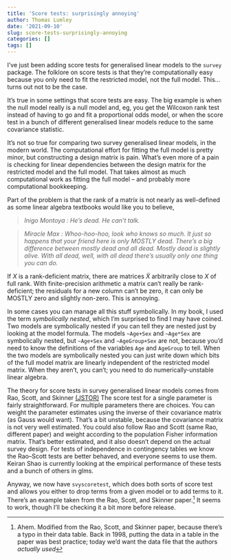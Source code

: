 ```yaml
---
title: 'Score tests: surprisingly annoying'
author: Thomas Lumley
date: '2021-09-10'
slug: score-tests-surprisingly-annoying
categories: []
tags: []
---
```


I've just been adding score tests for generalised linear models to the `survey` package. The folklore on score tests is that they're computationally easy because you only need to fit the restricted model, not the full model. This... turns out not to be the case.

It's true in some settings that score tests are easy. The big example is when the null model really is a null model and, eg, you get the Wilcoxon rank test instead of having to go and fit a proportional odds model, or when the score test in a bunch of different generalised linear models reduce to the same covariance statistic. 

It's not so true for comparing two survey generalised linear models, in the modern world.  The computational effort for fitting the full model is pretty minor, but constructing a design matrix is pain. What's even more of a pain is checking for linear dependencies between the design matrix for the restricted model and the full model. That takes almost as much computational work as fitting the full model -- and probably more computational bookkeeping.

Part of the problem is that the rank of a matrix is not nearly as well-defined as some linear algebra textbooks would like you to believe, 

> *Inigo Montoya : He's dead. He can't talk.*

> *Miracle Max : Whoo-hoo-hoo, look who knows so much. It just so happens that your friend here is only MOSTLY dead. There's a big difference between mostly dead and all dead. Mostly dead is slightly alive. With all dead, well, with all dead there's usually only one thing you can do.*

If $X$ is a rank-deficient matrix, there are matrices $\tilde X$ arbitrarily close to $X$ of full rank. With finite-precision arithmetic a matrix can't really be rank-deficient; the residuals for a new column can't be zero, it can only be MOSTLY zero and slightly non-zero. This is annoying. 

In some cases you can manage all this stuff symbolically. In my book, I used the term *symbolically nested*, which I'm surprised to find I may have coined.  Two models are symbolically nested if you can tell they are nested just by looking at the model formula. The models `~Age+Sex` and `~Age*Sex` are symbolically nested, but `~Age+Sex` and `~AgeGroup+Sex` are not, because you'd need to know the definitions of the variables `Age` and `AgeGroup` to tell.  When the two models are symbolically nested you can just write down which bits of the full model matrix are linearly independent of the restricted model matrix. When they aren't, you can't; you need to do numerically-unstable linear algebra. 

The theory for score tests in survey generalised linear models comes from Rao, Scott, and Skinner [(JSTOR)](https://www.jstor.org/stable/24306524]) The score test for a single parameter is fairly straightforward. For multiple parameters there are choices. You can weight the parameter estimates using the inverse of their covariance matrix (as Gauss would want). That's a bit unstable, because the covariance matrix is not very well estimated.  You could also follow Rao and Scott (same Rao, different paper) and weight according to the population Fisher information matrix.  That's better estimated, and it also doesn't depend on the actual survey design. For tests of independence in contingency tables we know the Rao--Scott tests are better behaved, and everyone seems to use them. Keiran Shao is currently looking at the empirical performance of these tests and a bunch of others in glms. 

Anyway, we now have `svyscoretest`, which does both sorts of score test and allows you either to drop terms from a given model or to add terms to it. There's an example taken from the Rao, Scott, and Skinner paper.^[Ahem. Modified from the Rao, Scott, and Skinner paper, because there's a typo in their data table. Back in 1998, putting the data in a table in the paper was best practice; today we'd want the data file that the authors *actually used*] It seems to work, though I'll be checking it a bit more before release.


